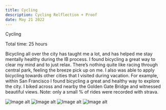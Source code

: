 ```yaml
---
title: Cycling
description: Cycling Relflection + Proof
date: May 21 2022
---
```


Cycling

Total time: 25 hours

Bicycling all over the city has taught me a lot, and has helped me stay mentally healthy during the IB process. I found bicycling a great way to clear my mind and to just relax. There’s nothing quite like racing through central park, feeling the breeze pick up on me. I also was able to apply bicycling towards other cities that I visited during vacation. For example, within San Francisco I found bicycling a great and healthy way to explore the city. I biked across and nearby the Golden Gate Bridge and witnessed beautiful views. Note: only a small % of rides were recorded with strava.

<img src={https://i.imgur.com/H3Omyde.jpg} alt="Image alt" />
<img src={https://i.imgur.com/VlgNIKp.jpg} alt="Image alt" />
<img src={https://i.imgur.com/183YNXv.jpg} alt="Image alt" />
<img src={https://i.imgur.com/T3BLdaL.jpg} alt="Image alt" />
